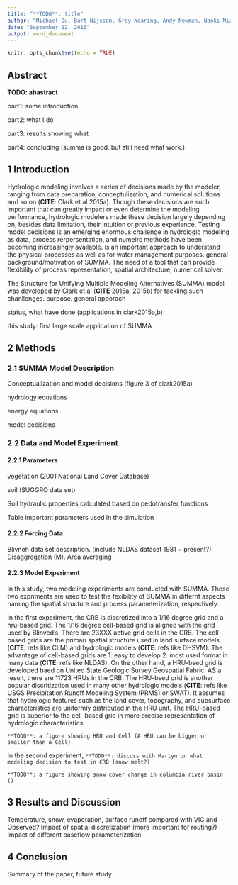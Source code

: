 ```yaml
---
title: "**TODO**: title"
author: "Michael Ou, Bart Nijssen, Grey Nearing, Andy Newman, Naoki Mizukami, Martyn Clark"
date: "September 12, 2016"
output: word_document
---
```

```r
knitr::opts_chunk$set(echo = TRUE)
```

## Abstract
**TODO: abastract**

part1: some introduction

part2: what I do

part3: results showing what

part4: concluding (summa is good. but still need what work.)

<!--- selected different parameterization / different spatial discretizations / different forcing dataset) --->
<!---
The simulation results are compared to simulations with the Variable Infiltration Capacity (VIC) model and the Precipitation Runoff Modeling System (PRMS). We are particularly interested in SUMMA’s capability to mimic model behaviors of the other two models through the selection of appropriate model parameterizations in SUMMA.
--->

## 1 Introduction
Hydrologic modeling involves a series of decisions made by the modeler, ranging from data preparation, conceptulization, and numerical solutions and so on (**CITE**: Clark et al 2015a). 
Though these decisions are such important that can greatly impact or even determine the modeling performance, hydrologic modelers made these decision largely depending on, besides data limitation, their intuition or previous experience. 
Testing model decisions is an emerging enormous challenge in hydrologic modeling as data, process rerpersentation, and numeirc methods have been becoming increasingly available.  is an important approach to understand the physical processes as well as for water management purposes. general background/motivation of SUMMA. The need of a tool that can provide flexibility of process representation, spatial architecture, numerical solver. 

The Structure for Unifying Multiple Modeling Alternatives (SUMMA) model was developed by Clark et al (**CITE** 2015a, 2015b) for tackling such chanllenges. purpose. general apporach

status, what have done (applications in clark2015a,b) 

this study: first large scale application of SUMMA



## 2 Methods


### 2.1 SUMMA Model Description

Conceptualization and model decisions (figure 3 of clark2015a) 

hydrology equations

energy equations

model decisions


### 2.2 Data and Model Experiment

#### 2.2.1 Parameters

vegetation (2001 National Land Cover Database)

soil (SUGGRO data set) 

Soil hydraulic properties calculated based on pedotransfer functions

Table important parameters used in the simulation

#### 2.2.2 Forcing Data
Blivneh data set description. (include NLDAS dataset 1981 ~ present?)
Disaggregation (M). 
Area averaging


#### 2.2.3 Model Experiment
In this study, two modeling experiments are conducted with SUMMA. These two expriments are used to test the fexibility of SUMMA in differnt aspects naming the spatial structure and process parameterization, respectively. 

In the first experiment, the CRB is discretized into a 1/16 degree grid and a hru-based grid. The 1/16 degree cell-based grid is aligned with the grid used by Blinved's. There are 23XXX active grid cells in the CRB. The cell-based grids are the primari spatial structure used in land surface models (**CITE**: refs like CLM) and hydrologic models (**CITE**: refs like DHSVM). The advantage of cell-based grids are 1. easy to develop 2. most used format in many data (**CITE**: refs like NLDAS). On the other hand, a HRU-bsed grid is developed baed on United State Geologic Survey Geospatial Fabric. AS a result, there are 11723 HRUs in the CRB. The HRU-bsed grid is another popular discritization used in many other hydrologic models (**CITE**: refs like USGS Precipitation Runoff Modeling System (PRMS) or SWAT). It assumes that hydrologic features such as the land cover, topography, and subsurface characteristics are uniformly distributed in the HRU unit. The HRU-based grid is superior to the cell-based grid in more precise representation of hydrologic characteristics. 

```
**TODO**: a figure showing HRU and Cell (A HRU can be bigger or smaller than a Cell)
```

In the second experiment, 
`**TODO**: discuss with Martyn on what modeling decision to test in CRB (snow melt?)`

```
**TODO**: a figure showing snow cover change in columbia river basin ()
```


## 3 Results and Discussion

Temperature, snow, evaporation, surface runoff compared with VIC and Observed?
Impact of spatial discretization (more important for routing?)
Impact of different baseflow parameterization







## 4 Conclusion
Summary of the paper, future study
